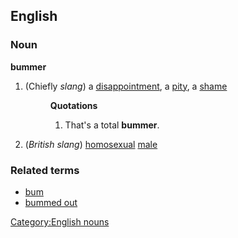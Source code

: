 ==English==
===Noun===
'''bummer'''
#(Chiefly ''slang'') a [[disappointment]], a [[pity]], a [[shame]]
#:'''Quotations'''
#:#That's a total '''bummer'''.
#(''British slang'') [[homosexual]] [[male]]
===Related terms===
* [[bum]]
* [[bummed out]]
[[Category:English nouns]]